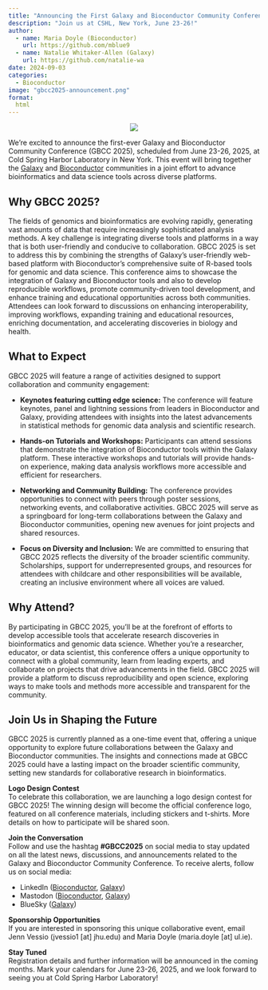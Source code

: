 ```yaml
---
title: "Announcing the First Galaxy and Bioconductor Community Conference (GBCC 2025)"
description: "Join us at CSHL, New York, June 23-26!"
author:
  - name: Maria Doyle (Bioconductor)
    url: https://github.com/mblue9
  - name: Natalie Whitaker-Allen (Galaxy)
    url: https://github.com/natalie-wa
date: 2024-09-03
categories:
  - Bioconductor
image: "gbcc2025-announcement.png"
format:
  html
---
```


::: {style="text-align: center;"}
![](gbcc2025-announcement.png)
:::

We’re excited to announce the first-ever Galaxy and Bioconductor Community Conference (GBCC 2025), scheduled from June 23-26, 2025, at Cold Spring Harbor Laboratory in New York. This event will bring together the [Galaxy]() and [Bioconductor](https://bioconductor.org/) communities in a joint effort to advance bioinformatics and data science tools across diverse platforms.


## Why GBCC 2025?

The fields of genomics and bioinformatics are evolving rapidly, generating vast amounts of data that require increasingly sophisticated analysis methods. A key challenge is integrating diverse tools and platforms in a way that is both user-friendly and conducive to collaboration. GBCC 2025 is set to address this by combining the strengths of Galaxy’s user-friendly web-based platform with Bioconductor’s comprehensive suite of R-based tools for genomic and data science.
This conference aims to showcase the integration of Galaxy and Bioconductor tools and also to develop reproducible workflows, promote community-driven tool development, and enhance training and educational opportunities across both communities. Attendees can look forward to discussions on enhancing interoperability, improving workflows, expanding training and educational resources, enriching documentation, and accelerating discoveries in biology and health.

## What to Expect

GBCC 2025 will feature a range of activities designed to support collaboration and community engagement:

- **Keynotes featuring cutting edge science:** The conference will feature keynotes, panel and lightning sessions from leaders in Bioconductor and Galaxy, providing attendees with insights into the latest advancements in statistical methods for genomic data analysis and scientific research. 

- **Hands-on Tutorials and Workshops:** Participants can attend sessions that demonstrate the integration of Bioconductor tools within the Galaxy platform. These interactive workshops and tutorials will provide hands-on experience, making data analysis workflows more accessible and efficient for researchers.

- **Networking and Community Building:** The conference provides opportunities to connect with peers through poster sessions, networking events, and collaborative activities. GBCC 2025 will serve as a springboard for long-term collaborations between the Galaxy and Bioconductor communities, opening new avenues for joint projects and shared resources.

- **Focus on Diversity and Inclusion:** We are committed to ensuring that GBCC 2025 reflects the diversity of the broader scientific community. Scholarships, support for underrepresented groups, and resources for attendees with childcare and other responsibilities will be available, creating an inclusive environment where all voices are valued.

## Why Attend?

By participating in GBCC 2025, you’ll be at the forefront of efforts to develop accessible tools that accelerate research discoveries in bioinformatics and genomic data science. Whether you’re a researcher, educator, or data scientist, this conference offers a unique opportunity to connect with a global community, learn from leading experts, and collaborate on projects that drive advancements in the field.
GBCC 2025 will provide a platform to discuss reproducibility and open science, exploring ways to make tools and methods more accessible and transparent for the community.

## Join Us in Shaping the Future

GBCC 2025 is currently planned as a one-time event that, offering a unique opportunity to explore future collaborations between the Galaxy and Bioconductor communities. The insights and connections made at GBCC 2025 could have a lasting impact on the broader scientific community, setting new standards for collaborative research in bioinformatics.

**Logo Design Contest**  
To celebrate this collaboration, we are launching a logo design contest for GBCC 2025! The winning design will become the official conference logo, featured on all conference materials, including stickers and t-shirts. More details on how to participate will be shared soon.

**Join the Conversation**  
Follow and use the hashtag **#GBCC2025** on social media to stay updated on all the latest news, discussions, and announcements related to the Galaxy and Bioconductor Community Conference. To receive alerts, follow us on social media:

- LinkedIn ([Bioconductor](https://www.linkedin.com/company/bioconductor/), [Galaxy](https://www.linkedin.com/company/galaxy-project/))
- Mastodon ([Bioconductor](https://genomic.social/@bioconductor), [Galaxy](https://mstdn.science/@galaxyproject))
- BlueSky ([Galaxy](https://bsky.app/profile/galaxyproject.bsky.social))

**Sponsorship Opportunities**  
If you are interested in sponsoring this unique collaborative event, email Jenn Vessio (jvessio1 [at] jhu.edu) and Maria Doyle (maria.doyle [at] ul.ie). 

**Stay Tuned**  
Registration details and further information will be announced in the coming months. Mark your calendars for June 23-26, 2025, and we look forward to seeing you at Cold Spring Harbor Laboratory!
